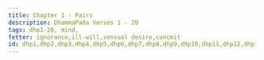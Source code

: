 ```yaml
---
title: Chapter 1 - Pairs
description: DhammaPada Verses 1 - 20
tags: dhp1-20, mind,
fetter: ignorance,ill-will,sensual desire,conceit
id: dhp1,dhp2,dhp3,dhp4,dhp5,dhp6,dhp7,dhp8,dhp9,dhp10,dhp11,dhp12,dhp13,dhp14,dhp15,dhp16,dhp17,dhp18,dhp19,dhp20
---
```



<Title />
<Description />

1.
<Verse>
Mind precedes all mental states.
Mind is their chief, they are all mind-made;
If with a corrupted mind,
one speaks or acts;
discontentment follows them,
like the wheel that follows the foot of the ox.
</Verse>

2.
<Verse>
Mind precedes all mental states,
mind is their chief; they are all mind-made;
If with a clear mind,
one speaks or acts;
happiness follows them,
like a never-departing shadow.
</Verse>

3.
<Verse>
He insulted me, he hurt me,
he defeated me, he robbed me.
Those who hold onto resentment
do not still their hatred.
</Verse>

4.
<Verse>
He insulted me, he hurt me,
he defeated me, he robbed me.
Those who let go of resentment
still their hatred.
</Verse>

5.
<Verse>
Hatred is never reconciled by hatred,
in this world at any time;
Only by non-hatred is hatred reconciled,
This is an eternal principle.
</Verse>

6.
<Verse>
Others do not realize
that we all must die;
But those who do realize this
their conflicts cease.
</Verse>

7.
<Verse>
Living perceiving the attractive,
unrestrained in the senses;
Not knowing moderation in eating,
with laziness and little effort;
Māra indeed overcomes that one,
like the wind overcomes a weak tree.
</Verse>

8.
<Verse>
Living perceiving the unattractive,
well-restrained in the senses;
Knowing moderation in eating,
with faith and strong effort;
Māra indeed does not overcome that one,
like the wind does not overcome a mountain rock.
</Verse>

9.
<Verse>
If one is impure,
and wears the bhikkhu's ochre robe;
Lacking self-restraint and truth,
they are not worthy of the robe.
</Verse>

10.
<Verse>
But one who has discarded impurity,
well composed in virtues;
Endowed with self-restraint and truth,
is indeed worthy of the robe.
</Verse>

11.
<Verse>
Those who think the unessential is essential,
and see the essential as unessential;
They do not attain the essence,
being in the domain of wrong intention.
</Verse>

12.
<Verse>
And those who know the essential as essential,
and the unessential as unessential;
They attain the essence,
being in the domain of right intention.
</Verse>

13.
<Verse>
Just as a poorly covered house,
is penetrated by rain;
so is an untrained mind,
penetrated by passion.
</Verse>

14.
<Verse>
Just as a well-covered house,
is not penetrated by rain;
so is a well-trained mind,
not penetrated by passion.
</Verse>

15.
<Verse>
Here he grieves, after death he grieves,
the evil-doer grieves in both places;
He grieves, he is tormented,
having seen the impurity of his own actions.
</Verse>

16.
<Verse>
Here he rejoices, after death he rejoices,
the doer of good deeds rejoices in both places;
He rejoices, he delights,
having seen the purity of his own actions.
</Verse>

17.
<Verse>
Here he is consumed, after death he is consumed,
the evildoer is consumed in both places;
consumed by the thought "Evil has been done by me",
and consumed even more after reaching a woeful state.
</Verse>

18.
<Verse>
Here he rejoices, after death he rejoices,
the doer of good rejoices in both places;
rejoicing in the thought, "Merit has been done by me,"
and he rejoices even more after reaching a blissful state.
</Verse>

19.
<Verse>
Even if a person speaks many eloquent words,
if they do not act accordingly, being heedless;
Like a cowherd counting others' cows,
they do not partake in the true ascetic life.
</Verse>

20.
<Verse>
Even if a person speaks few eloquent words,
If they act according to the Dhamma,
Abandoning passion, aversion, and delusion,
Clearly comprehending with a well-liberated mind,
Not clinging here or hereafter,
They partake in the true ascetic life.
</Verse>
